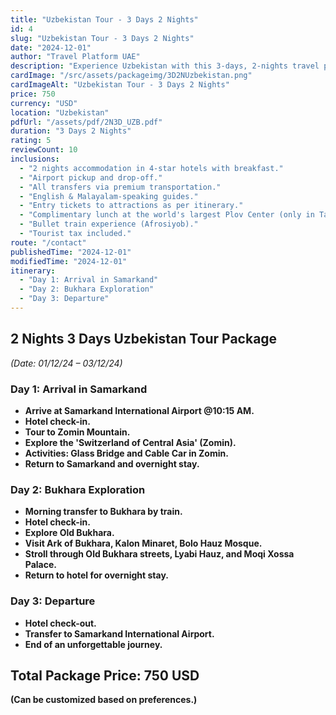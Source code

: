 ```yaml
---
title: "Uzbekistan Tour - 3 Days 2 Nights"
id: 4
slug: "Uzbekistan Tour - 3 Days 2 Nights"
date: "2024-12-01"
author: "Travel Platform UAE"
description: "Experience Uzbekistan with this 3-days, 2-nights travel package. Discover breathtaking landscapes, historic sites, and cultural treasures."
cardImage: "/src/assets/packageimg/3D2NUzbekistan.png"
cardImageAlt: "Uzbekistan Tour - 3 Days 2 Nights"
price: 750
currency: "USD"
location: "Uzbekistan"
pdfUrl: "/assets/pdf/2N3D_UZB.pdf"
duration: "3 Days 2 Nights"
rating: 5
reviewCount: 10
inclusions:
  - "2 nights accommodation in 4-star hotels with breakfast."
  - "Airport pickup and drop-off."
  - "All transfers via premium transportation."
  - "English & Malayalam-speaking guides."
  - "Entry tickets to attractions as per itinerary."
  - "Complimentary lunch at the world's largest Plov Center (only in Tashkent)."
  - "Bullet train experience (Afrosiyob)."
  - "Tourist tax included."
route: "/contact"
publishedTime: "2024-12-01"
modifiedTime: "2024-12-01"
itinerary:
  - "Day 1: Arrival in Samarkand"
  - "Day 2: Bukhara Exploration"
  - "Day 3: Departure"
---
```


## 2 Nights 3 Days Uzbekistan Tour Package  
*(Date: 01/12/24 – 03/12/24)*  

### Day 1: Arrival in Samarkand  
- **Arrive at Samarkand International Airport @10:15 AM.**  
- **Hotel check-in.**  
- **Tour to Zomin Mountain.**  
- **Explore the 'Switzerland of Central Asia' (Zomin).**  
- **Activities: Glass Bridge and Cable Car in Zomin.**  
- **Return to Samarkand and overnight stay.**  

### Day 2: Bukhara Exploration  
- **Morning transfer to Bukhara by train.**  
- **Hotel check-in.**  
- **Explore Old Bukhara.**  
- **Visit Ark of Bukhara, Kalon Minaret, Bolo Hauz Mosque.**  
- **Stroll through Old Bukhara streets, Lyabi Hauz, and Moqi Xossa Palace.**  
- **Return to hotel for overnight stay.**  

### Day 3: Departure  
- **Hotel check-out.**  
- **Transfer to Samarkand International Airport.**  
- **End of an unforgettable journey.**  

## Total Package Price: 750 USD  
**(Can be customized based on preferences.)**  
